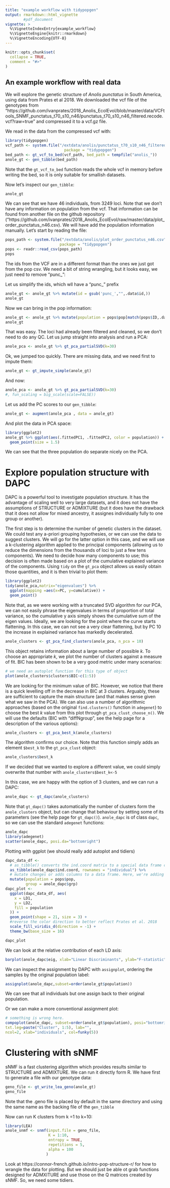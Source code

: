 ```yaml
---
title: "example workflow with tidypopgen"
output: rmarkdown::html_vignette
        #pdf_document
vignette: >
  %\VignetteIndexEntry{example_workflow}
  %\VignetteEngine{knitr::rmarkdown}
  %\VignetteEncoding{UTF-8}
---
```


```r
knitr::opts_chunk$set(
  collapse = TRUE,
  comment = "#>"
)
```


## An example workflow with real data
We will explore the genetic structure of *Anolis punctatus* in South America,
using data from Prates et al 2018. We downloaded the vcf file of the genotypes
from "https://github.com/ivanprates/2018_Anolis_EcolEvol/blob/master/data/VCFtools_SNMF_punctatus_t70_s10_n46/punctatus_t70_s10_n46_filtered.recode.vcf?raw=true" and compressed it to a vcf.gz file.

We read in the data from the compressed vcf with:
```r
library(tidypopgen)
vcf_path <- system.file("/extdata/anolis/punctatus_t70_s10_n46_filtered.recode.vcf.gz",
                          package = "tidypopgen")
bed_path <- gt_vcf_to_bed(vcf_path, bed_path = tempfile("anolis_"))
anole_gt <- gen_tibble(bed_path)
```
Note that the `gt_vcf_to_bed` function reads the whole vcf in memory before writing
the bed, so it is only suitable for smallish datasets.

Now let's inspect our `gen_tibble`:
```r
anole_gt
```

We can see that we have 46 individuals, from 3249 loci. Note that we don't have any
information on population from the vcf. That information can be found
from another file on the github repository ("https://github.com/ivanprates/2018_Anolis_EcolEvol/raw/master/data/plot_order_punctatus_n46.csv).
We will have add the population information manually. Let's start by reading the
file:
```r
pops_path <- system.file("/extdata/anolis/plot_order_punctatus_n46.csv",
                        package = "tidypopgen")
pops <- readr::read_csv(pops_path)
pops
```

The ids from the VCF are in a different format than the ones we just got from
the pop csv. We need a bit of string wrangling, but it looks easy, we just need
to remove "punc_":

Let us simplify the ids, which wll have a "punc_" prefix
```r
anole_gt <- anole_gt %>% mutate(id = gsub('punc_',"",.data$id,))
anole_gt
```

Now we can bring in the pop information:
```r
anole_gt <- anole_gt %>% mutate(population = pops$pop[match(pops$ID,.data$id)])
anole_gt
```

That was easy. The loci had already been filtered and cleaned, so we don't need 
to do any QC. Let us jump straight into analysis and run a PCA:
```r
anole_pca <- anole_gt %>% gt_pca_partialSVD(k=30)
```
Ok, we jumped too quickly. There are missing data, and we need first 
to impute them:

```r
anole_gt <- gt_impute_simple(anole_gt)
```

And now:
```r
anole_pca <- anole_gt %>% gt_pca_partialSVD(k=30)
#, fun_scaling = big_scale(scale=FALSE))
```


Let us add the PC scores to our `gen_tibble`:
```r
anole_gt <- augment(anole_pca , data = anole_gt)
```

And plot the data in PCA space:
```r
library(ggplot2)
anole_gt %>% ggplot(aes(.fittedPC1, .fittedPC2, color = population)) + 
  geom_point(size = 1.5)
```
We can see that the three population do separate nicely on the PCA.

# Explore population structure with DAPC

DAPC is a powerful tool to investigate population structure. It has the advantage of
scaling well to very large datasets, and it does not have the assumptions of STRUCTURE or
ADMIXTURE (but it does have the drawback that it does not allow for mixed ancestry, it assignes
individually fully to one group or another).

The first step is to determine the number of genetic clusters in the dataset. We could
test any a-priori grouping hypothesies, or we can use the data to suggest clusters. We will
go for the latter option in this case, and we will use
a k-clustering algorithm applied to the principal components (allowing us to reduce
the dimensions from the thousands of loci to just a few tens components). We need to decide how 
many components to use; this decision is often made based on a plot of the cumulative
explained variance of the components.
Using `tidy` on the `gt_pca` object allows us easily obtain those quantities, and it is then
trivial to plot them:
```r
library(ggplot2)
tidy(anole_pca,matrix="eigenvalues") %>%
  ggplot(mapping =aes(x=PC, y=cumulative)) +
  geom_point()

```

Note that, as we were working with a truncated SVD algorithm for our PCA, we can not easily
phrase the eigenvalues in terms of proportion of total variance, so the cumulative y axis simply
shows the cumulative sum of the eigen values. Ideally, we are looking for the point where 
the curve starts flattening. In this case, we can
not see a very clear flattening, but by PC 10 the increase in explained variance has markedly
decelerated. 

```r
anole_clusters <- gt_pca_find_clusters(anole_pca, n_pca = 10)
```

This object retains information about a large number of possible *k*. To choose an appropriate
*k*, we plot the number of clusters against a measure of fit. BIC has been shown
to be a very good metric under many scenarios:
```r
# we need an autoplot function for this type of object
plot(anole_clusters$clusters$BIC~c(1:5))
```

We are looking for the minimum value of BIC. However, we notice that there is a quick levelling
off in the decrease in BIC at
3 clusters. Arguably, these are sufficient to capture the main structure (and that makes
sense given what we saw in the PCA). We can also use a number of algorithmic approaches (based on the original `find.clusters()` function in `adegenet`) to choose the best *k* value
from this plot through `gt_pca_clust_choose_n()`. We will use the defaults (BIC with "diffNgroup",
see the help page for a description of the various options):
```r
anole_clusters <- gt_pca_best_k(anole_clusters)
```
The algorithm confirms our choice. Note that this function simply adds an element
`$best_k` to the `gt_pca_clust` object:
```r
anole_clusters$best_k
```
If we decided that we wanted to explore a different value, we could simply overwrite
that number with `anole_clusters$best_k<-5`

In this case, we are happy with the option of 3 clusters, and we can run a DAPC:
```r
anole_dapc <- gt_dapc(anole_clusters)
```

Note that `gt_dapc()` takes automatically the number of clusters form the `anole_clusters` object,
but can change that behaviour by setting some of its parameters (see the help
page for `gt_dapc()`).
`anole_dapc` is of class `dapc`, so we can use the standard `adegenet` functions:
```r
anole_dapc
library(adegenet)
scatter(anole_dapc, posi.da="bottomright")
```

Plotting with ggplot (we should really add autoplot and tidiers)
```r
dapc_data_df <-
  # as_tibble() converts the ind.coord matrix to a special data frame called a tibble. 
  as_tibble(anole_dapc$ind.coord, rownames = "individual") %>%
  # mutate changes or adds columns to a data frame. Here, we're adding the population and group assignment columns to the data frame
  mutate(population = pops$pop,
         group = anole_dapc$grp)
dapc_plot <-
  ggplot(dapc_data_df, aes(
    x = LD1,
    y = LD2,
    fill = population
  )) +
  geom_point(shape = 21, size = 3) +
  #reverse the color direction to better reflect Prates et al. 2018
  scale_fill_viridis_d(direction = -1) + 
  theme_bw(base_size = 16)

dapc_plot

```

We can look at the relative contribution of each LD axis:

```r
barplot(anole_dapc$eig, xlab="Linear Discriminants", ylab="F-statistic", main="Discriminant analysis eigenvalues")
```

We can inspect the assignment by DAPC with `assignplot`, ordering the samples
by the original population label:
```r
assignplot(anole_dapc,subset=order(anole_gt$population))
```
We can see that all individuals but one assign back to their original population.

Or we can make a more conventional assignment plot:

```r
# something is wrong here.
compoplot(anole_dapc, subset=order(anole_gt$population), posi="bottomright",
txt.leg=paste("Cluster", 1:5), lab="",
ncol=2, xlab="individuals", col=funky(5))
```



# Clustering with sNMF

sNMF is a fast clustering algorithm which provides results similar to STRUCTURE and ADMIXTURE. We can run it directly form R. We have first to generate a file
with our genotype data:
```r
geno_file <- gt_write_lea_geno(anole_gt)
geno_file
```

Note that the .geno file is placed by default in the same directory and using
the same name as the backing file of the `gen_tibble`

Now can run K clusters from k =1 to k=10:
```r
library(LEA)
anole_snmf <- snmf(input.file = geno_file,
                   K = 1:10,
                   entropy = TRUE,
                   repetitions = 5,
                   alpha = 100
                  )
```

Look at https://connor-french.github.io/intro-pop-structure-r/ for how to wrangle the data for plotting. But we should just be able ot grab functions
designed for ADMXITURE and use those on the Q matrices created by sNMF. So, we need some tidiers.
